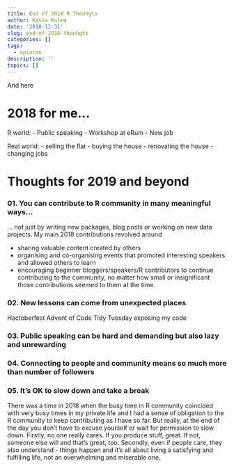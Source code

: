 ```yaml
---
title: End of 2018 R Thouhgts
author: Kasia Kulma
date: '2018-12-31'
slug: end-of-2018-thouhgts
categories: []
tags:
  - opinion
description: ''
topics: []
---
```


And here 


# 2018 for me...

R world:
- Public speaking
- Workshop at eRum
- New job

Real world:
- selling the flat
- buying the house
- renovating the house
- changing jobs 


# Thoughts for 2019 and beyond

### 01. You can contribute to R community in many meaningful ways... 

... not just by writing new packages, blog posts or working on new data projects. My main 2018 contributions revolved around 

 - sharing valuable content created by others 
 - organising and co-organising events that promoted interesting speakers and allowed others to learn
 - encouraging beginner bloggers/speakers/R contributors to continue contributing to the community, no matter how small or insignificant those contributions seemed to them at the time. 
 
### 02. New lessons can come from unexpected places 

Hactoberfest
Advent of Code
Tidy Tuesday
exposing my code


### 03. Public speaking can be hard and demanding but also lazy and unrewarding

### 04. Connecting to people and community means so much more than number of followers

### 05. It's OK to slow down and take a break
There was a time in 2018 when the busy time in R community coincided with very busy times in my private life and I had a sense of obligation to the R community to keep contributing as I have so far. But really, at the end of the day you don't have to excuse yourself or wait for permission to slow down. Firstly, no one really cares. If you produce stuff, great. If not, someone else will and that's great, too. Secondly, even if people care, they also understand - things happen and it's all about living a satisfying and fulfilling life, not an overwhelming and miserable one. 
